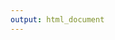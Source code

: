 ```yaml
---
output: html_document
---
```


<!-- Google tag (gtag.js) -->
<script async src="https://www.googletagmanager.com/gtag/js?id=G-ZDZ5DVVGHR"></script>
<script>
  window.dataLayer = window.dataLayer || [];
  function gtag(){dataLayer.push(arguments);}
  gtag('js', new Date());

  gtag('config', 'G-ZDZ5DVVGHR');
</script>